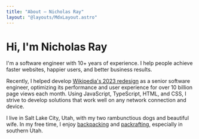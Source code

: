 ```yaml
---
title: "About — Nicholas Ray"
layout: "@layouts/MdxLayout.astro"
---
```



# Hi, I'm Nicholas Ray

I'm a software engineer with 10+ years of experience. I help people achieve
faster websites, happier users, and better business results.

Recently, I helped develop
[Wikipedia's 2023 redesign](https://wikimediafoundation.org/wikipedia-desktop/)
as a senior software engineer, optimizing its performance and user experience
for over 10 billion page views each month. Using JavaScript, TypeScript, HTML,
and CSS, I strive to develop solutions that work well on any network connection
and device.

I live in Salt Lake City, Utah, with my two rambunctious dogs and beautiful
wife. In my free time, I enjoy
[backpacking](<https://en.wikipedia.org/wiki/Backpacking_(hiking)>) and
[packrafting](https://en.wikipedia.org/wiki/Packraft), especially in southern
Utah.

<SocialLinks />
